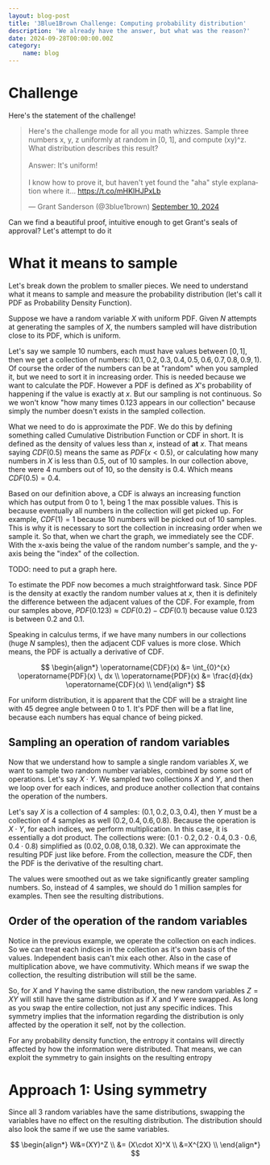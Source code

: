 ```yaml
---
layout: blog-post
title: '3Blue1Brown Challenge: Computing probability distribution'
description: 'We already have the answer, but what was the reason?'
date: 2024-09-28T00:00:00.00Z
category:
    name: blog
---
```


# Challenge

Here's the statement of the challenge!

<blockquote className="twitter-tweet">
    <p lang="en" dir="ltr">
        Here&#39;s the challenge mode for all you math whizzes. Sample three numbers x, y, z uniformly at random in [0, 1], and compute (xy)^z. What distribution describes this result?
        <br />
        <br />
        Answer: It&#39;s uniform!<br /><br />I know how to prove it, but haven&#39;t yet found the &quot;aha&quot; style explanation where it… 
        <a href="https://t.co/mHKIHJPxLb">https://t.co/mHKIHJPxLb</a>
    </p>
    &mdash; Grant Sanderson (@3blue1brown) 
    <a href="https://twitter.com/3blue1brown/status/1833534452187664468?ref_src=twsrc%5Etfw">September 10, 2024</a>
</blockquote> 

Can we find a beautiful proof, intuitive enough to get Grant's seals of approval?
Let's attempt to do it

# What it means to sample

Let's break down the problem to smaller pieces. We need to understand what it means to sample 
and measure the probability distribution (let's call it PDF as Probability Density Function).

Suppose we have a random variable $X$ with uniform PDF. Given $N$ attempts at generating the samples of $X$,
the numbers sampled will have distribution close to its PDF, which is uniform.

Let's say we sample 10 numbers, each must have values between $\left[0,1\right]$, then we get a collection of 
numbers: $(0.1, 0.2, 0.3, 0.4, 0.5, 0.6, 0.7, 0.8, 0.9, 1)$.
Of course the order of the numbers can be at "random" when you sampled it, but we need to sort it in increasing
order.
This is needed because we want to calculate the PDF.
However a PDF is defined as $X$'s probability of happening if the value is exactly at $x$.
But our sampling is not continuous. So we won't know "how many times $0.123$ appears in our collection"
because simply the number doesn't exists in the sampled collection.

What we need to do is approximate the PDF. We do this by defining something called Cumulative Distribution Function
or CDF in short. It is defined as the density of values less than $x$, instead of **at** $x$.
That means saying $CDF(0.5)$ means the same as $PDF(x<0.5)$, or calculating how many numbers in $X$ is less than $0.5$, 
out of 10 samples. In our collection above, there were 4 numbers out of 10, so the density is $0.4$. 
Which means $CDF(0.5)=0.4$.

Based on our definition above, a CDF is always an increasing function which has output from 0 to 1, being 1 the max possible values.
This is because eventually all numbers in the collection will get picked up. For example, $CDF(1)=1$ because 10 numbers will be picked 
out of 10 samples. This is why it is necessary to sort the collection in increasing order when we sample it.
So that, when we chart the graph, we immediately see the CDF. With the x-axis being the value of the random number's sample,
and the y-axis being the "index" of the collection.

TODO: need to put a graph here.

To estimate the PDF now becomes a much straightforward task. Since PDF is the density at exactly the random number values at $x$, 
then it is definitely the difference between the adjacent values of the CDF.
For example, from our samples above, $PDF(0.123) \approx CDF(0.2)-CDF(0.1)$ because value $0.123$ is between $0.2$ and $0.1$.

Speaking in calculus terms, if we have many numbers in our collections (huge $N$ samples), then the adjacent CDF values is more 
close. Which means, the PDF is actually a derivative of CDF.

$$
\begin{align*}
\operatorname{CDF}(x) &= \int_{0}^{x} \operatorname{PDF}(x) \, dx \\
\operatorname{PDF}(x) &= \frac{d}{dx} \operatorname{CDF}(x) \\
\end{align*}
$$

For uniform distribution, it is apparent that the CDF will be a straight line with 45 degree angle between 0 to 1.
It's PDF then will be a flat line, because each numbers has equal chance of being picked.

## Sampling an operation of random variables

Now that we understand how to sample a single random variables $X$, we want to sample two random number variables, combined by 
some sort of operations. Let's say $X\cdot Y$. We sampled two collections $X$ and $Y$, and then we loop over for each indices,
and produce another collection that contains the operation of the numbers.

Let's say $X$ is a collection of 4 samples: $(0.1, 0.2, 0.3, 0.4)$, then $Y$ must be a collection of 4 samples as well
$(0.2, 0.4, 0.6, 0.8)$. Because the operation is $X \cdot Y$, for each indices, we perform multiplication.
In this case, it is essentially a dot product. The collections were: $(0.1\cdot 0.2, 0.2 \cdot 0.4, 0.3 \cdot 0.6, 0.4 \cdot 0.8)$
simplified as $(0.02, 0.08, 0.18, 0.32)$. We can approximate the resulting PDF just like before. From the collection, 
measure the CDF, then the PDF is the derivative of the resulting chart.

The values were smoothed out as we take significantly greater sampling numbers. So, instead of 4 samples, we should do 1 million samples 
for examples. Then see the resulting distributions.

## Order of the operation of the random variables

Notice in the previous example, we operate the collection on each indices. So we can treat each indices in the collection as it's own basis
of the values. Independent basis can't mix each other. Also in the case of multiplication above, we have commutivity.
Which means if we swap the collection, the resulting distribution will still be the same.

So, for $X$ and $Y$ having the same distribution, the new random variables $Z=XY$ will still have the same distribution as if $X$ and $Y$ were swapped.
As long as you swap the entire collection, not just any specific indices. This symmetry implies that the information regarding the distribution 
is only affected by the operation it self, not by the collection. 

For any probability density function, the entropy it contains will directly affected by 
how the information were distributed. That means, we can exploit the symmetry to gain insights on the resulting entropy

# Approach 1: Using symmetry 

Since all 3 random variables have the same distributions, swapping the variables have no effect on the resulting distribution.
The distribution should also look the same if we use the same variables.

$$
\begin{align*}
W&=(XY)^Z \\
&= (X\cdot X)^X \\
&=X^{2X} \\
\end{align*}
$$

